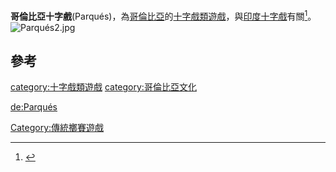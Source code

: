 '''哥倫比亞十字戲'''(Parqués)，為[[哥倫比亞|哥倫比亞]]的[[十字戲類遊戲|十字戲類遊戲]]，與[[印度十字戲|印度十字戲]]有關<ref>{{Cite web |url=http://pwp.etb.net.co/dokuser/eng/ |title=Parqués |accessdate=2011-10-28 |archive-date=2011-09-30 |archive-url=https://web.archive.org/web/20110930211718/http://pwp.etb.net.co/dokuser/eng/ |dead-url=yes }}</ref>。
[[Image:Parqués2.jpg|thumb]]

==參考==
{{reflist}}


[[category:十字戲類遊戲|category:十字戲類遊戲]]
[[category:哥倫比亞文化|category:哥倫比亞文化]]
[[Category:傳統擲賽遊戲|Category:傳統擲賽遊戲]]

[[de:Parqués|de:Parqués]]